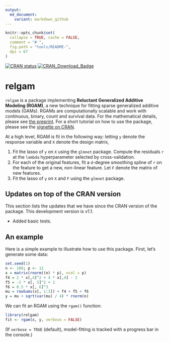 ```yaml
---
output:
  md_document:
    variant: markdown_github
---
```


<!-- README.md is generated from README.Rmd. Please edit that file -->

```r
knitr::opts_chunk$set(
  collapse = TRUE, cache = FALSE,
  comment = "# ",
  fig.path = "tools/README-",
  dpi = 67
)
```

<!-- badges: start -->
[![CRAN status](https://www.r-pkg.org/badges/version/relgam)](https://cran.r-project.org/package=relgam)
[![CRAN_Download_Badge](http://cranlogs.r-pkg.org/badges/relgam)](https://cran.r-project.org/package=relgam)
<!-- badges: end -->

# relgam

`relgam` is a package implementing __Reluctant Generalized Additive Modeling (RGAM)__, a new technique for fitting sparse generalized additive models (GAMs). RGAMs are computationally scalable and work with continuous, binary, count and survival data. For the mathematical details, please see [the preprint](https://arxiv.org/abs/1912.01808). For a short tutorial on how to use the package, please see the [vignette on CRAN](https://cran.r-project.org/web/packages/relgam/vignettes/relgam.html).

At a high level, RGAM is fit in the following way: letting `y` denote the response variable and `X` denote the design matrix,

1. Fit the lasso of `y` on `X` using the `glmnet` package. Compute the residuals `r` at the `lambda` hyperparameter selected by cross-validation.
2. For each of the original features, fit a `d`-degree smoothing spline of `r` on the feature to get a new, non-linear feature. Let `F` denote the matrix of new features.
3. Fit the lasso of `y` on `X` and `F` using the `glmnet` package.

## Updates on top of the CRAN version

This section lists the updates that we have since the CRAN version of the package. This development version is v1.1.

- Added basic tests.

## An example

Here is a simple example to illustrate how to use this package. First, let's generate some data:

```r
set.seed(1)
n <- 100; p <- 12
x = matrix(rnorm((n) * p), ncol = p)
f4 = 2 * x[,4]^2 + 4 * x[,4] - 2
f5 = -2 * x[, 5]^2 + 2
f6 = 0.5 * x[, 6]^3
mu = rowSums(x[, 1:3]) + f4 + f5 + f6
y = mu + sqrt(var(mu) / 4) * rnorm(n)
```

We can fit an RGAM using the `rgam()` function:

```r
library(relgam)
fit <- rgam(x, y, verbose = FALSE)
```

(If `verbose = TRUE` (default), model-fitting is tracked with a progress bar in the console.)
